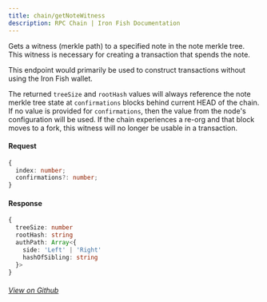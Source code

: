 ```yaml
---
title: chain/getNoteWitness
description: RPC Chain | Iron Fish Documentation
---
```


Gets a witness (merkle path) to a specified note in the note merkle tree.
This witness is necessary for creating a transaction that spends the note.

This endpoint would primarily be used to construct transactions without using
the Iron Fish wallet.

The returned `treeSize` and `rootHash` values will always reference the note
merkle tree state at `confirmations` blocks behind current HEAD of the chain. If
no value is provided for `confirmations`, then the value from the node's
configuration will be used.  If the chain experiences a re-org and that block
moves to a fork, this witness will no longer be usable in a transaction.

#### Request

```ts
{
  index: number;
  confirmations?: number;
}
```

#### Response

```ts
{
  treeSize: number
  rootHash: string
  authPath: Array<{
    side: 'Left' | 'Right'
    hashOfSibling: string
  }>
}
```

###### [View on Github](https://github.com/iron-fish/ironfish/blob/master/ironfish/src/rpc/routes/chain/getNoteWitness.ts)
